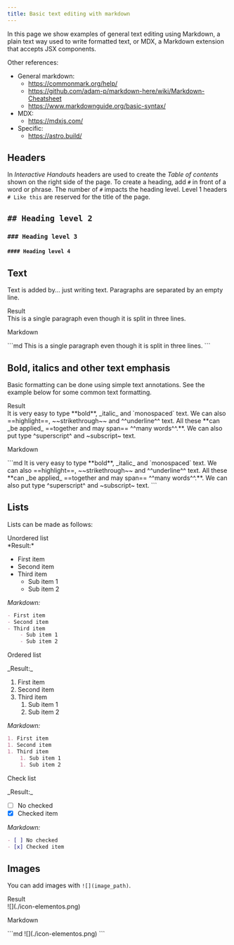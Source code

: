```yaml
---
title: Basic text editing with markdown
---
```


In this page we show examples of general text editing using Markdown, a plain text way used to write formatted text, or MDX, a Markdown extension that accepts JSX components.

Other references:

- General markdown:
  - https://commonmark.org/help/
  - https://github.com/adam-p/markdown-here/wiki/Markdown-Cheatsheet
  - https://www.markdownguide.org/basic-syntax/
- MDX:
  - https://mdxjs.com/
- Specific:
  - https://astro.build/

## Headers

In _Interactive Handouts_ headers are used to create the _Table of contents_ shown on the right side of the page. To create a heading, add `#` in front of a word or phrase. The number of `#` impacts the heading level. Level 1 headers `# Like this` are reserved for the title of the page.

## `## Heading level 2`

### `### Heading level 3`

#### `#### Heading level 4`

## Text

Text is added by... just writing text. Paragraphs are separated by an empty line.

<ah-tabbed>
  <label slot="label">Result</label>
  <div slot="content">
  This is a single paragraph
  even though it is split in three
  lines.
  </div>

  <label slot="label">Markdown</label>
  <div slot="content">
  ```md
  This is a single paragraph
  even though it is split in three
  lines.
  ```
  </div>
</ah-tabbed>

## Bold, italics and other text emphasis

Basic formatting can be done using simple text annotations. See the example below for some common text formatting.

<ah-tabbed>
  <label slot="label">Result</label>
  <div slot="content">
  It is very easy to type **bold**, _italic_ and `monospaced` text. We can also ==highlight==, ~~strikethrough~~ and ^^underline^^ text. All these **can _be applied_ ==together and may span== ^^many words^^.**. We can also put type ^superscript^ and ~subscript~ text.
  </div>

  <label slot="label">Markdown</label>
  <div slot="content">
  ```md
  It is very easy to type **bold**, _italic_ and `monospaced` text. We can also ==highlight==, ~~strikethrough~~ and ^^underline^^ text. All these **can _be applied_ ==together and may span== ^^many words^^.**. We can also put type ^superscript^ and ~subscript~ text.
  ```
  </div>
</ah-tabbed>

## Lists

Lists can be made as follows:

<ah-tabbed>
  <label slot="label">Unordered list</label>
  <div slot="content">
  *Result:*

  - First item
  - Second item
  - Third item
      - Sub item 1
      - Sub item 2

  *Markdown:*

  ```md
  - First item
  - Second item
  - Third item
      - Sub item 1
      - Sub item 2
  ```
  </div>

  <label slot="label">Ordered list</label>
  <div slot="content">
  _Result:_

  1. First item
  1. Second item
  1. Third item
      1. Sub item 1
      1. Sub item 2

  *Markdown:*

  ```md
  1. First item
  1. Second item
  1. Third item
      1. Sub item 1
      1. Sub item 2
  ```
  </div>

  <label slot="label">Check list</label>
  <div slot="content">
  _Result:_

  - [ ] No checked
  - [x] Checked item

  *Markdown:*

  ```md
  - [ ] No checked
  - [x] Checked item
  ```
  </div>
</ah-tabbed>

## Images

You can add images with `![](image_path)`.

<ah-tabbed>
  <label slot="label">Result</label>
  <div slot="content">
  ![](./icon-elementos.png)
  </div>

  <label slot="label">Markdown</label>
  <div slot="content">
  ```md
  ![](./icon-elementos.png)
  ```
  </div>
</ah-tabbed>
